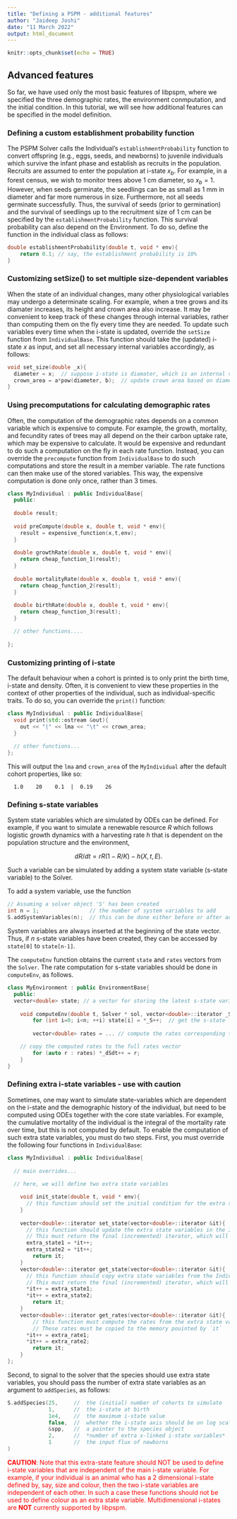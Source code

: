 ```yaml
---
title: "Defining a PSPM - additional features"
author: "Jaideep Joshi"
date: "11 March 2022"
output: html_document
---
```

  
```r
knitr::opts_chunk$set(echo = TRUE)
```

## Advanced features

So far, we have used only the most basic features of libpspm, where we specified the three demographic rates, the environment conmputation, and the initial condition. In this tutorial, we will see how additional features can be specified in the model definition. 

### Defining a custom establishment probability function

The PSPM Solver calls the Individual's `establishmentProbability` function to convert offspring (e.g., eggs, seeds, and newborns) to juvenile individuals which survive the infant phase and establish as recruits in the population. Recruits are assumed to enter the population at i-state $x_b$. For example, in a forest census, we wish to monitor trees above 1 cm diameter, so $x_b=1$. However, when seeds germinate, the seedlings can be as small as 1 mm in diameter and far more numerous in size. Furthermore, not all seeds germinate successfully. Thus, the survival of seeds (prior to germination) and the survival of seedlings up to the recruitment size of 1 cm can be specified by the `establishmentProbability` function. This survival probability can also depend on the Environment. To do so, define the function in the individual class as follows:

```c++
double establishmentProbability(double t, void * env){
	return 0.1; // say, the establishment probability is 10%
}
```

### Customizing setSize() to set multiple size-dependent variables

When the state of an individual changes, many other physiological variables may undergo a determinate scaling. For example, when a tree grows and its diamater increases, its height and crown area also increase. It may be convenient to keep track of these changes through internal variables, rather than computing them on the fly every time they are needed. To update such variables every time when the i-state is updated, override the `setSize` function from `IndividualBase`. This function should take the (updated) i-state $x$ as input, and set all necessary internal variables accordingly, as follows:

```c++
void set_size(double _x){
  diameter = x;  // suppose i-state is diamater, which is an internal variable
  crown_area = a*pow(diameter, b);  // update crown area based on diameter
}
```

### Using precomputations for calculating demographic rates

Often, the computation of the demographic rates depends on a common variable which is expensive to compute. For example, the growth, mortality, and fecundity rates of trees may all depend on the their carbon uptake rate, which may be expensive to calculate. It would be expensive and redundant to do such a computation on the fly in each rate function. Instead, you can override the `precompute` function from `IndividualBase` to do such computations and store the result in a member variable. The rate functions can then make use of the stored variables. This way, the expensive computation is done only once, rather than 3 times.

```c++
class MyIndividual : public IndividualBase{
  public:
  
  double result;
  
  void preCompute(double x, double t, void * env){
    result = expensive_function(x,t,env);
  }
  
  double growthRate(double x, double t, void * env){
  	return cheap_function_1(result);	
  }
  
  double mortalityRate(double x, double t, void * env){
  	return cheap_function_2(result);
  }
  
  double birthRate(double x, double t, void * env){
  	return cheap_function_3(result);
  }

  // other functions.... 
  
};
```


### Customizing printing of i-state

The default behaviour when a cohort is printed is to only print the birth time, i-state and density. Often, it is convenient to view these properties in the context of other properties of the individual, such as individual-specific traits. To do so, you can override the `print()` function:

```c++
class MyIndividual : public IndividualBase{
  void print(std::ostream &out){
  	out << "|" << lma << "\t" << crown_area;
  }
  
  // other functions...
};
```

This will output the `lma` and `crown_area` of the `MyIndividual` after the default cohort properties, like so:

      1.0    20    0.1  |  0.19    26 



### Defining s-state variables

System state variables which are simulated by ODEs can be defined. For example, if you want to simulate a renewable resource $R$ which follows logistic growth dynamics with a harvesting rate $h$ that is dependent on the population structure and the environment,

$$
dR/dt = rR(1-R/K) - h(X,t,E).
$$

Such a variable can be simulated by adding a system state variable (s-state variable) to the Solver. 

To add a system variable, use the function

```c++
// Assuming a solver object 'S' has been created
int n = 1;                // the number of system variables to add
S.addSystemVariables(n);  // this can be done either before or after addSpecies()
```

System variables are always inserted at the beginning of the state vector. Thus, if $n$ s-state variables have been created, they can be accessed by `state[0]` to `state[n-1]`.

The `computeEnv` function obtains the current `state` and `rates` vectors from the `Solver`. The rate computation for s-state variables should be done in `computeEnv`, as follows.

```c++
class MyEnvironment : public EnvironmentBase{
  public:
  vector<double> state; // a vector for storing the latest s-state variables
  
	void computeEnv(double t, Solver * sol, vector<double>::iterator _S, vector<double>::iterator _dSdt){
		for (int i=0; i<n; ++i) state[i] = *_S++;  // get the s-state from the full state vector
		
		vector<double> rates = ... // compute the rates corresponding to each s-state variable

    // copy the computed rates to the full rates vector  
		for (auto r : rates) *_dSdt++ = r;
	}
}
```





### Defining extra i-state variables - use with caution

Sometimes, one may want to simulate state-variables which are dependent on the i-state and the demographic history of the individual, but need to be computed using ODEs together with the core state variables. For example, the cumulative mortality of the individual is the integral of the mortality rate over time, but this is not computed by default. To enable the computation of such extra state variables, you must do two steps. First, you must override the following four functions in `IndividualBase`:

```c++
class MyIndividual : public IndividualBase{
  
  // main overrides...
  
  // here, we will define two extra state variables

	void init_state(double t, void * env){
	  // this function should set the initial condition for the extra state variables from time and environment
	}
	
	vector<double>::iterator set_state(vector<double>::iterator &it){
	  // this function should update the extra state variables in the Individual from values starting at iterator it
	  // This must return the final (incremented) iterator, which will be cross checked to ensure that it was incremented as mny times as the number of extra state variables
	  extra_state1 = *it++;
	  extra_state2 = *it++;
		return it;
	}
	vector<double>::iterator get_state(vector<double>::iterator &it){
	  // this function should copy extra state variables from the Individual to the memory starting at iterator it
	  // This must return the final (incremented) iterator, which will be cross checked to ensure that it was incremented as mny times as the number of extra state variables
	  *it++ = extra_state1;
	  *it++ = extra_state2;
		return it;
	}
	vector<double>::iterator get_rates(vector<double>::iterator &it){
		// this function must compute the rates from the extra state variables that will be passed to the ODE solver
		// These rates must be copied to the memory pouinted by `it`
	  *it++ = extra_rate1;
	  *it++ = extra_rate2;
		return it;
	}
};
```

Second, to signal to the solver that the species should use extra state variables, you should pass the number of extra state variables as an argument to `addSpecies`, as follows:

```c++
S.addSpecies(25,     //  the (initial) number of cohorts to simulate
             1,      //  the i-state at birth
             1e4,    //  the maximum i-state value
             false,  //  whether the i-state axis should be on log scale
             &spp,   //  a pointer to the species object 
             2,      //  *number of extra x-linked i-state variables*
             1       //  the input flux of newborns
)
```

::: {style="color: red;"}
**CAUTION**: Note that this extra-state feature should NOT be used to define i-state variables that are independent of the main i-state variable. For example, if your individual is an animal who has a 2 dimensional i-state defined by, say, size and colour, then the two i-state variables are independent of each other. In such a case these functions should not be used to define colour as an extra state variable. Multidimensional i-states are **NOT** currently supported by libpspm.
:::




